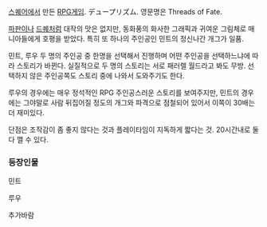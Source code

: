 {{{#!html
<iframe width="420" height="315" src="//www.youtube.com/embed/-X6cQXfTq-M" frameborder="0" allowfullscreen></iframe>
}}}
[[스퀘어]]에서 만든 [[RPG]]게임. デュープリズム. 영문명은 Threads of Fate.

[[파판]]이나 [[드퀘]]처럼 대작의 맛은 없지만, 동화풍의 화사한 그래픽과 귀여운 그림체로 매니아들에게 호평을 받았다. 특히 또 하나의 주인공인 민트의 정신나간 개그가 일품.

민트, 루우 두 명의 주인공 중 한명을 선택해서 진행하며 어떤 주인공을 선택하느냐에 따라 스토리가 바뀐다. 실질적으로 두 명의 스토리는 서로 패러렐 월드라고 봐도 무방. 선택하지 않은 주인공쪽도 스토리 중에 나와서 도와주기도 한다.

루우의 경우에는 매우 정석적인 RPG 주인공스러운 스토리를 보여주지만, 민트의 경우에는 그야말로 사람 뒤집어질 정도의 개그와 파격으로 점철되어 있어서 이쪽이 30배는 더 재미있다.

단점은 조작감이 좀 좋지 않다는 것과 플레이타임이 지독하게 짧다는 것. 20시간내로 둘 다 깰 수 있다.

=== 등장인물 ===

민트

루우

추가바람
